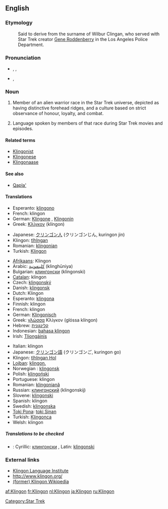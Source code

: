 {{wikipedia|Klingon}}
==English==

===Etymology===
:Said to derive from the surname of Wilbur Clingan, who served with Star Trek creator [[w:Gene Roddenberry|Gene Roddenberry]] in the Los Angeles Police Department.

===Pronunciation===
*{{AHD|klĭng'ŏn}}, {{IPA|/ˈklɪŋɒn/}}, {{SAMPA|/"klINQn/}}
*{{IPA|/ˈklɪŋɑn/}}, {{SAMPA|/"klINAn/}}<!-- cot-caught merger or just US-style IPA? -->

===Noun===
{{en-noun|s|-}}

# {{countable}} Member of an alien warrior race in the Star Trek universe, depicted as having distinctive forehead ridges, and a culture based on strict observance of honour, loyalty, and combat.
# {{uncountable}} Language spoken by members of that race during Star Trek movies and episodes.

====Related terms====
*[[Klingonist]]
*[[Klingonese]]
*[[Klingonaase]]

====See also====
* [[Qapla']]

====Translations====
{{trans-top|member of an alien warrior race in the Star Trek universe}}
*Esperanto: [[klingono]]
*French: klingon
*German: [[Klingone]] {{m}}, [[Klingonin]] {{f}}
*Greek: [[Κλίγκον]] (klíngon) {{n}}
{{trans-mid}}
*Japanese: [[クリンゴン人]] (クリンゴンじん, kuringon jin)
*Klingon: [[tlhIngan]]
*Romanian: [[klingonian]] {{m}}
*Turkish: [[Klingon]]
{{trans-bottom}}

{{trans-top|the language}}
*[[Afrikaans]]: Klingon
*Arabic: [[كلينغونية]] (klinghūniya) {{f}}
*Bulgarian: [[клингонски]] (klingonski) {{m}}
*[[Catalan]]: klingon {{m}}
*Czech: [[klingonský]] {{m}}
*Danish: [[klingonsk]]
*Dutch: Klingon
*Esperanto: [[klingona]]
*Finnish: klingon
*French: klingon
*German: [[Klingonisch]] {{n}}
*Greek: [[γλώσσα]] Κλίγκον (glóssa klíngon) {{f}}
*Hebrew: [[קלינגונית]] {{f}}
*Indonesian: [[bahasa klingon]]
*Irish: [[Tliongáinis]]
{{trans-mid}}
*Italian: klingon {{m}}
*Japanese: [[クリンゴン語]] (クリンゴンご, kuringon go)
*Klingon: [[tlhIngan Hol]]
*[[Lojban]]: [[klingon.]]
*Norwegian<!--do not wikify-->: [[klingonsk]]
*Polish: [[klingoński]] {{m}}
*Portuguese: klingon
*Romanian: [[klingoniană]] {{f}}
*Russian: [[клингонский]] (klingonskij) {{m}}
*Slovene: [[klingonski]] {{m}}
*Spanish: klingon {{m}}
*Swedish: [[klingonska]]
*[[Toki Pona]]: [[toki Sinan]]
*Turkish: [[Klingonca]]
*Welsh: klingon
{{trans-bottom}}

=====Translations to be checked=====
{{checktrans}}
*{{ttbc|Serbian}}: Cyrillic: [[клингонски]] {{m}}, Latin: [[klingonski]] {{m}}

===External links===
*[http://www.kli.org/ Klingon Language Institute]
*[http://www.klingon.org/ http://www.klingon.org/]
*[http://tlh.wikipedia.org/wiki/ghItlh%27a%27 (former) Klingon Wikipedia]
[[Category:Star Trek]]

[[af:Klingon]]
[[fr:Klingon]]
[[nl:Klingon]]
[[ja:Klingon]]
[[ru:Klingon]]